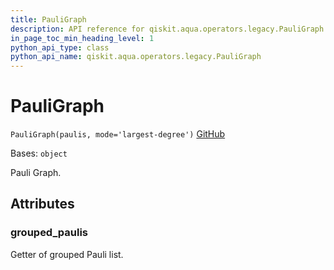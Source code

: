 ```yaml
---
title: PauliGraph
description: API reference for qiskit.aqua.operators.legacy.PauliGraph
in_page_toc_min_heading_level: 1
python_api_type: class
python_api_name: qiskit.aqua.operators.legacy.PauliGraph
---
```


# PauliGraph

<span id="qiskit.aqua.operators.legacy.PauliGraph" />

`PauliGraph(paulis, mode='largest-degree')` [GitHub](https://github.com/qiskit-community/qiskit-aqua/tree/stable/0.9/qiskit/aqua/operators/legacy/pauli_graph.py "view source code")

Bases: `object`

Pauli Graph.

## Attributes

<span id="qiskit.aqua.operators.legacy.PauliGraph.grouped_paulis" />

### grouped\_paulis

Getter of grouped Pauli list.


